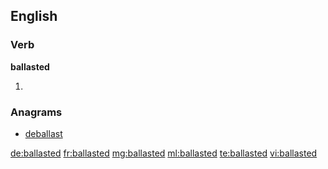 ==English==

===Verb===
'''ballasted'''

# {{en-past of|ballast}}

===Anagrams===
* [[deballast#English|deballast]]

[[de:ballasted]]
[[fr:ballasted]]
[[mg:ballasted]]
[[ml:ballasted]]
[[te:ballasted]]
[[vi:ballasted]]